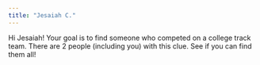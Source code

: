 ```yaml
---
title: "Jesaiah C."
---
```


Hi Jesaiah! Your goal is to find someone who competed on a college track team. There are 2 people (including you) with this clue. See if you can find them all!
